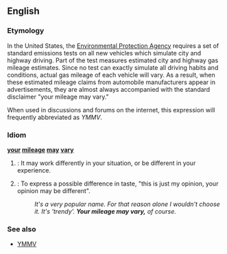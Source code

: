 ==English==

===Etymology===
In the United States, the [http://www.epa.gov Environmental Protection Agency] requires a set of standard emissions tests on all new vehicles which simulate city and highway driving.  Part of the test measures estimated city and highway gas mileage estimates.  Since no test can exactly simulate all driving habits and conditions, actual gas mileage of each vehicle will vary.  As a result, when these estimated mileage claims from automobile manufacturers appear in advertisements, they are almost always accompanied with the standard disclaimer "your mileage may vary."

When used in discussions and forums on the internet, this expression will frequently abbreviated as ''YMMV''.

===Idiom===
'''[[your]] [[mileage]] [[may]] [[vary]]'''
# {{idiom}}: It may work differently in your situation, or be different in your experience.
# {{idiom}}: To express a possible difference in taste, "this is just my opinion, your opinion may be different". 
#:''It's a very popular name. For that reason alone I wouldn't choose it.  It's 'trendy'.  '''Your mileage may vary,''' of course.''

===See also===
*[[YMMV]]